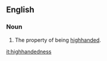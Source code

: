 {{also|high-handedness}}
==English==

===Noun===
{{en-noun|-}}

# The property of being [[high-handed|highhanded]].

[[it:highhandedness]]